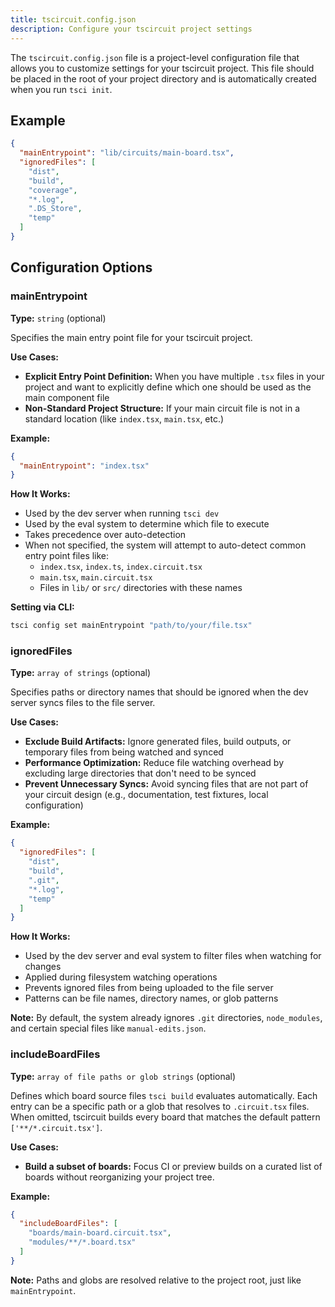 ```yaml
---
title: tscircuit.config.json
description: Configure your tscircuit project settings
---
```


The `tscircuit.config.json` file is a project-level configuration file that allows you to customize settings for your tscircuit project. This file should be placed in the root of your project directory and is automatically created when you run `tsci init`.

## Example

```json
{
  "mainEntrypoint": "lib/circuits/main-board.tsx",
  "ignoredFiles": [
    "dist",
    "build",
    "coverage",
    "*.log",
    ".DS_Store",
    "temp"
  ]
}
```

## Configuration Options

### mainEntrypoint

**Type:** `string` (optional)

Specifies the main entry point file for your tscircuit project.

**Use Cases:**

- **Explicit Entry Point Definition:** When you have multiple `.tsx` files in your project and want to explicitly define which one should be used as the main component file
- **Non-Standard Project Structure:** If your main circuit file is not in a standard location (like `index.tsx`, `main.tsx`, etc.)

**Example:**

```json
{
  "mainEntrypoint": "index.tsx"
}
```

**How It Works:**

- Used by the dev server when running `tsci dev`
- Used by the eval system to determine which file to execute
- Takes precedence over auto-detection
- When not specified, the system will attempt to auto-detect common entry point files like:
  - `index.tsx`, `index.ts`, `index.circuit.tsx`
  - `main.tsx`, `main.circuit.tsx`
  - Files in `lib/` or `src/` directories with these names

**Setting via CLI:**

```bash
tsci config set mainEntrypoint "path/to/your/file.tsx"
```

### ignoredFiles

**Type:** `array of strings` (optional)

Specifies paths or directory names that should be ignored when the dev server syncs files to the file server.

**Use Cases:**

- **Exclude Build Artifacts:** Ignore generated files, build outputs, or temporary files from being watched and synced
- **Performance Optimization:** Reduce file watching overhead by excluding large directories that don't need to be synced
- **Prevent Unnecessary Syncs:** Avoid syncing files that are not part of your circuit design (e.g., documentation, test fixtures, local configuration)

**Example:**

```json
{
  "ignoredFiles": [
    "dist",
    "build",
    ".git",
    "*.log",
    "temp"
  ]
}
```

**How It Works:**

- Used by the dev server and eval system to filter files when watching for changes
- Applied during filesystem watching operations
- Prevents ignored files from being uploaded to the file server
- Patterns can be file names, directory names, or glob patterns

**Note:** By default, the system already ignores `.git` directories, `node_modules`, and certain special files like `manual-edits.json`.

### includeBoardFiles

**Type:** `array of file paths or glob strings` (optional)

Defines which board source files `tsci build` evaluates automatically. Each entry can be a specific path or a glob that resolves to `.circuit.tsx` files. When omitted, tscircuit builds every board that matches the default pattern `['**/*.circuit.tsx']`.

**Use Cases:**

- **Build a subset of boards:** Focus CI or preview builds on a curated list of boards without reorganizing your project tree.

**Example:**

```json
{
  "includeBoardFiles": [
    "boards/main-board.circuit.tsx",
    "modules/**/*.board.tsx"
  ]
}
```

**Note:** Paths and globs are resolved relative to the project root, just like `mainEntrypoint`.


